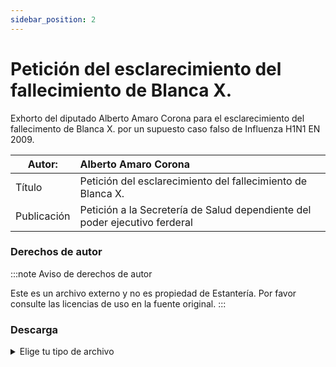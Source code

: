 ```yaml
---
sidebar_position: 2
---
```

# Petición del esclarecimiento del fallecimiento de Blanca X.
Exhorto del diputado Alberto Amaro Corona para el esclarecimiento del fallecimento de Blanca X. por un supuesto caso falso de Influenza H1N1 EN 2009.

|Autor:| Alberto Amaro Corona|
|--|:--|
|Título|Petición del esclarecimiento del fallecimiento de Blanca X.|
|Publicación|Petición a la Secretería de Salud dependiente del poder ejecutivo ferderal|

### Derechos de autor

:::note Aviso de derechos de autor

Este es un archivo externo y no es propiedad de Estantería. Por favor consulte las licencias de uso en la fuente original.
:::

### Descarga
<details>
  <summary>Elige tu tipo de archivo</summary>
    <div>
        <a href="https://estanteriablobserver.blob.core.windows.net/polemicas-constitucionales/Polemica-Influenza-2008-Papalotla.pdf"> 📥 Petición del esclarecimiento del fallecimiento de Blanca X. (PDF)</a>
        </div>
</details>
